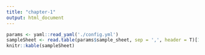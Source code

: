 ```yaml
---
title: "chapter-1"
output: html_document
---
```


```r
params <- yaml::read_yaml('./config.yml')
sampleSheet <- read.table(params$sample_sheet, sep = ',', header = T)[1:5,1:5]
knitr::kable(sampleSheet)
```